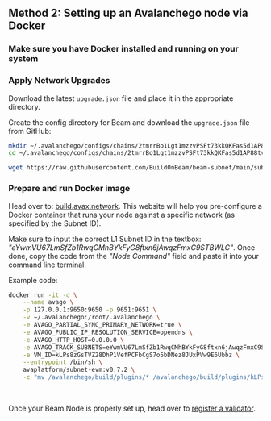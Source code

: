 

## Method 2: Setting up an Avalanchego node via Docker

<Steps>

### Make sure you have Docker installed and running on your system

### Apply Network Upgrades

Download the latest `upgrade.json` file and place it in the appropriate directory.

Create the config directory for Beam and download the `upgrade.json` file from GitHub:

```bash copy
mkdir ~/.avalanchego/configs/chains/2tmrrBo1Lgt1mzzvPSFt73kkQKFas5d1AP88tv9cicwoFp8BSn
cd ~/.avalanchego/configs/chains/2tmrrBo1Lgt1mzzvPSFt73kkQKFas5d1AP88tv9cicwoFp8BSn
```

```bash copy
wget https://raw.githubusercontent.com/BuildOnBeam/beam-subnet/main/subnets/beam-mainnet/upgrade.json
```

### Prepare and run Docker image

Head over to: [build.avax.network](https://build.avax.network/tools/l1-toolbox#avalanchegoDocker). This website will help you pre-configure a Docker container that runs your node against a specific network (as specified by the Subnet ID). 

Make sure to input the correct L1 Subnet ID in the textbox: *"eYwmVU67LmSfZb1RwqCMhBYkFyG8ftxn6jAwqzFmxC9STBWLC"*. Once done, copy the code from the *"Node Command"* field and paste it into your command line terminal.

Example code:
```bash
docker run -it -d \
    --name avago \
    -p 127.0.0.1:9650:9650 -p 9651:9651 \
    -v ~/.avalanchego:/root/.avalanchego \
    -e AVAGO_PARTIAL_SYNC_PRIMARY_NETWORK=true \
    -e AVAGO_PUBLIC_IP_RESOLUTION_SERVICE=opendns \
    -e AVAGO_HTTP_HOST=0.0.0.0 \
    -e AVAGO_TRACK_SUBNETS=eYwmVU67LmSfZb1RwqCMhBYkFyG8ftxn6jAwqzFmxC9STBWLC \
    -e VM_ID=kLPs8zGsTVZ28DhP1VefPCFbCgS7o5bDNez8JUxPVw9E6Ubbz \
    --entrypoint /bin/sh \
    avaplatform/subnet-evm:v0.7.2 \
    -c "mv /avalanchego/build/plugins/* /avalanchego/build/plugins/kLPs8zGsTVZ28DhP1VefPCFbCgS7o5bDNez8JUxPVw9E6Ubbz && /avalanchego/build/avalanchego"
```

</Steps>

<br/>

Once your Beam Node is properly set up, head over to [register a validator](/nodes/run_node/register).
